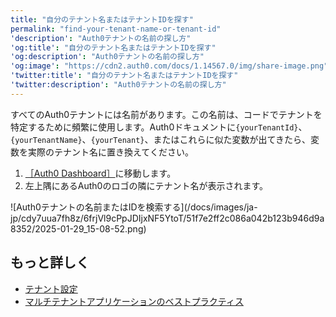 ---
title: "自分のテナント名またはテナントIDを探す"
permalink: "find-your-tenant-name-or-tenant-id"
'description': "Auth0テナントの名前の探し方"
'og:title': "自分のテナント名またはテナントIDを探す"
'og:description': "Auth0テナントの名前の探し方"
'og:image': "https://cdn2.auth0.com/docs/1.14567.0/img/share-image.png"
'twitter:title': "自分のテナント名またはテナントIDを探す"
'twitter:description': "Auth0テナントの名前の探し方"
---

すべてのAuth0テナントには名前があります。この名前は、コードでテナントを特定するために頻繁に使用します。Auth0ドキュメントに`{yourTenantId}`、`{yourTenantName}`、`{yourTenant}`、またはこれらに似た変数が出てきたら、変数を実際のテナント名に置き換えてください。

1. [［Auth0 Dashboard］](https://manage.auth0.com/#)に移動します。
2. 左上隅にあるAuth0のロゴの隣にテナント名が表示されます。

<Frame>![Auth0テナントの名前またはIDを検索する](/docs/images/ja-jp/cdy7uua7fh8z/6frjVl9cPpJDIjxNF5YtoT/51f7e2ff2c086a042b123b946d9a8352/2025-01-29_15-08-52.png)</Frame>

## もっと詳しく

* [テナント設定](/docs/ja-jp/get-started/tenant-settings)
* [マルチテナントアプリケーションのベストプラクティス](/docs/ja-jp/get-started/auth0-overview/create-tenants/multi-tenant-apps-best-practices)